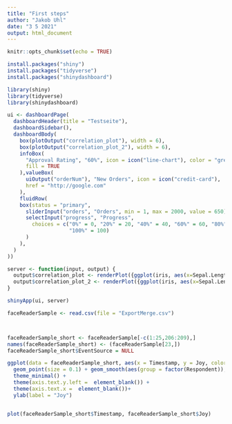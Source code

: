 ```yaml
---
title: "First steps"
author: "Jakob Uhl"
date: "3 5 2021"
output: html_document
---
```


```r
knitr::opts_chunk$set(echo = TRUE)
```

```r

install.packages("shiny")
install.packages("tidyverse")
install.packages("shinydashboard")

library(shiny)
library(tidyverse)
library(shinydashboard)

```

```r

ui <- dashboardPage(
  dashboardHeader(title = "Testseite"),
  dashboardSidebar(),
  dashboardBody(
    box(plotOutput("correlation_plot"), width = 6),
    box(plotOutput("correlation_plot_2"), width = 6),
    infoBox(
      "Approval Rating", "60%", icon = icon("line-chart"), color = "green",
      fill = TRUE
    ),valueBox(
      uiOutput("orderNum"), "New Orders", icon = icon("credit-card"),
      href = "http://google.com"
    ),
    fluidRow(
    box(status = "primary",
      sliderInput("orders", "Orders", min = 1, max = 2000, value = 650),
      selectInput("progress", "Progress",
        choices = c("0%" = 0, "20%" = 20, "40%" = 40, "60%" = 60, "80%" = 80,
                    "100%" = 100)
      )
    ),
  )
))

server <- function(input, output) {
  output$correlation_plot <- renderPlot({ggplot(iris, aes(x=Sepal.Length, y=Sepal.Width))+ geom_point()})
  output$correlation_plot_2 <- renderPlot({ggplot(iris, aes(x=Sepal.Length, y=Petal.Length, colour = Species))+ geom_point()})
}

shinyApp(ui, server)

```

```r

faceReaderSample <- read.csv(file = "ExportMerge.csv")



faceReaderSample_short <- faceReaderSample[-c(1:25,206:209),]
names(faceReaderSample_short) <- (faceReaderSample[23,])
faceReaderSample_short$EventSource = NULL

ggplot(data = faceReaderSample_short, aes(x = Timestamp, y = Joy, color = Respondent)) +
  geom_point(size = 0.1) + geom_smooth(aes(group = factor(Respondent)), size =1.5, alpha = 0.2, level = 0.95, formula = y ~ poly(x,10), method = "lm", se = F) + 
  theme_minimal() + 
  theme(axis.text.y.left =  element_blank()) +
  theme(axis.text.x =  element_blank())+
  ylab(label = "Joy") 


plot(faceReaderSample_short$Timestamp, faceReaderSample_short$Joy)

```
